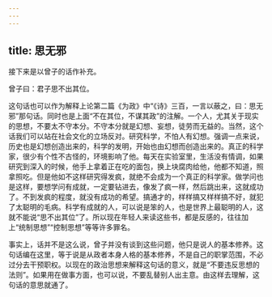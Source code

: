 ```yaml
---
---
---
```

title: 思无邪
---




接下来是以曾子的话作补充。

曾子曰：君子思不出其位。

这句话也可以作为解释上论第二篇《为政》中“《诗》三百，一言以蔽之，曰：思无邪”那句话。同时也是上面“不在其位，不谋其政”的注解。一个人，尤其关于现实的思想，不要太不守本分。不守本分就是幻想、妄想，徒劳而无益的。当然，这个话我们可以站在社会文化的立场反对。研究科学，不怕人有幻想。强调一点来说，历史也是幻想创造出来的，科学的发明，开始也由幻想而创造出来的。真正的科学家，很少有个性不古怪的，环境影响了他。每天在实验室里，生活没有情调，如果研究到深入的时候，他手上拿着正在吃的面包，换上块腐肉给他，他都不知道，照拿照吃。但是他如不这样研究得发疯，就绝不会成为一个真正的科学家。做学问也是这样，要想学问有成就，一定要钻进去，像发了疯一样，然后跳出来，这就成功了。不到发疯的程度，就没有成功的希望。搞通才的，样样搞又样样搞不好，就犯了太聪明的毛病。科学有成就的人，可以说是笨的人，也是世界上最聪明的人，这就不能说“思不出其位”了。所以现在年轻人来读这些书，都是反感的，往往加上“统制思想”“控制思想”等等许多罪名。

事实上，话并不是这么说，曾子并没有谈到这些问题，他只是说人的基本修养。这句话编在这里，等于说是从政者本身人格的基本修养，不是自己的职掌范围，不必过分去干预职权。以现在的政治思想来解释这句话的意义，就是“不要违反思想的法则”。如果用在做事方面，也可以说，不要乱替别人出主意。由这样去理解，这句话的意思就通了。